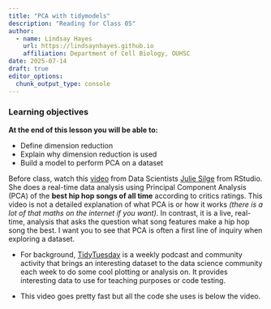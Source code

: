 ```yaml
---
title: "PCA with tidymodels"
description: "Reading for Class 05"
author: 
  - name: Lindsay Hayes
    url: https://lindsaynhayes.github.io
    affiliation: Department of Cell Biology, OUHSC
date: 2025-07-14
draft: true
editor_options: 
  chunk_output_type: console
---
```


::: callout-note
### Learning objectives

**At the end of this lesson you will be able to:**

-   Define dimension reduction
-   Explain why dimension reduction is used
-   Build a model to perform PCA on a dataset

:::


Before class, watch this [video](https://juliasilge.com/blog/best-hip-hop/) from Data Scientists [Julie Silge](https://juliasilge.com) from RStudio. She does a real-time data analysis using Principal Component Analysis (PCA) of the **best hip hop songs of all time** according to critics ratings. This video is not a detailed explanation of what PCA is or how it works *(there is a lot of that maths on the internet if you want)*. In contrast, it is a live, real-time, analysis that asks the question what song features make a hip hop song the best. I want you to see that PCA is often a first line of inquiry when exploring a dataset.

-   For background, [TidyTuesday](https://github.com/rfordatascience/tidytuesday) is a weekly podcast and community activity that brings an interesting dataset to the data science community each week to do some cool plotting or analysis on. It provides interesting data to use for teaching purposes or code testing.

-   This video goes pretty fast but all the code she uses is below the video.




